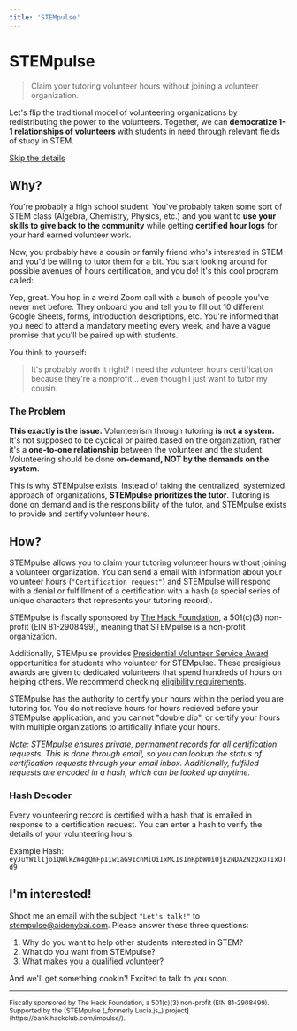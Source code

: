 ```yaml
---
title: 'STEMpulse'
---
```



<Head>
  <meta name="og:title" content="STEMpulse" />
  <meta
    name="og:description"
    content={`Let's flip the traditional model of volunteering organizations by redistributing the power to the volunteers. Together, we can democratize 1-1 relationships of volunteers with students in need through relevant fields of study in STEM.`}
  />
  <link rel="icon" type="image/png" href="/" />
  <title>STEMpulse</title>
</Head>

# STEMpulse

> Claim your tutoring volunteer hours without joining a volunteer organization.

Let's flip the traditional model of volunteering organizations by redistributing the power to the volunteers. Together, we can **democratize 1-1 relationships of volunteers** with students in need through relevant fields of study in STEM.

[Skip the details](#ix27m-interested)

## Why?

You're probably a high school student. You've probably taken some sort of STEM class (Algebra, Chemistry, Physics, etc.) and you want to **use your skills to give back to the community** while getting **certified hour logs** for your hard earned volunteer work.

Now, you probably have a cousin or family friend who's interested in STEM and you'd be willing to tutor them for a bit. You start looking around for possible avenues of hours certification, and you do! It's this cool program called:

> <GenericName />

Yep, great. You hop in a weird Zoom call with a bunch of people you've never met before. They onboard you and tell you to fill out 10 different Google Sheets, forms, introduction descriptions, etc. You're informed that you need to attend a mandatory meeting every week, and have a vague promise that you'll be paired up with students.

You think to yourself:

> It's probably worth it right? I need the volunteer hours certification because they're a nonprofit... even though I just want to tutor my cousin.

### The Problem

**This exactly is the issue.** Volunteerism through tutoring **is not a system.** It's not supposed to be cyclical or paired based on the organization, rather it's a **one-to-one relationship** between the volunteer and the student. Volunteering should be done **on-demand, NOT by the demands on the system**.

This is why STEMpulse exists. Instead of taking the centralized, systemized approach of organizations, **STEMpulse prioritizes the tutor**. Tutoring is done on demand and is the responsibility of the tutor, and STEMpulse exists to provide and certify volunteer hours.

## How?

STEMpulse allows you to claim your tutoring volunteer hours without joining a volunteer organization. You can send a email with information about your volunteer hours (`"Certification request"`) and STEMpulse will respond with a denial or fulfillment of a certification with a hash (a special series of unique characters that represents your tutoring record).

STEMpulse is fiscally sponsored by [The Hack Foundation](https://apps.irs.gov/app/eos/detailsPage?ein=812908499&name=Hack%20Foundation&city=West%20Hollywood&state=CA&countryAbbr=US&dba=&type=CHARITIES,%20DETERMINATIONLETTERS,%20COPYOFRETURNS&orgTags=CHARITIES&orgTags=DETERMINATIONLETTERS&orgTags=COPYOFRETURNS), a 501(c)(3) non-profit (EIN 81-2908499), meaning that STEMpulse is a non-profit organization.

Additionally, STEMpulse provides [Presidential Volunteer Service Award](https://presidentialserviceawards.gov/) opportunities for students who volunteer for STEMpulse. These presigious awards are given to dedicated volunteers that spend hundreds of hours on helping others. We recommend checking [eligibility requirements](https://presidentialserviceawards.gov/eligibility).

STEMpulse has the authority to certify your hours within the period you are tutoring for. You do not recieve hours for hours recieved before your STEMpulse application, and you cannot "double dip", or certify your hours with multiple organizations to artifically inflate your hours.

_Note: STEMpulse ensures private, permament records for all certification requests. This is done through email, so you can lookup the status of certification requests through your email inbox. Additionally, fulfilled requests are encoded in a hash, which can be looked up anytime._

### Hash Decoder

Every volunteering record is certified with a hash that is emailed in response to a certification request. You can enter a hash to verify the details of your volunteering hours.

<Hash />

Example Hash: `eyJuYW1lIjoiQWlkZW4gQmFpIiwiaG91cnMiOiIxMCIsInRpbWUiOjE2NDA2NzQxOTIxOTd9`

## I'm interested!

Shoot me an email with the subject `"Let's talk!"` to [stempulse@aidenybai.com](mailto:stempulse@aidenybai.com). Please answer these three questions:

1. Why do you want to help other students interested in STEM?
2. What do you want from STEMpulse?
3. What makes you a qualified volunteer?

And we'll get something cookin'! Excited to talk to you soon.

---

<small>
  Fiscally sponsored by The Hack Foundation, a 501(c)(3) non-profit (EIN 81-2908499). Supported by
  the [STEMpulse (_formerly Lucia.js_) project](https://bank.hackclub.com/impulse/).
</small>

